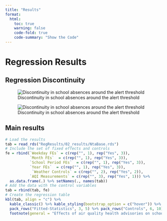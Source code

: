 ```yaml
---
title: "Results"
format: 
  html: 
    toc: true
    warning: false
    code-fold: true
    code-summary: "Show the Code"
---
```


# Regression Results

## Regression Discontinuity

::: {layout-ncol=2}
![Discontinuity in school absences around the alert threshold](RegResults/01_images/RawRdPlot.png) 

![Discontinuity in school absences around the alert threshold](RegResults/01_images/CovRdPlot.png)
:::

::: panel-tabset
## Main results

```r
# Load the results
tab = read_rds("RegResults/02_results/NtaBase.rds")
# Include the set of fixed effects and controls
fe = rbind(`Weekday FEs` = c(rep("", 1), rep("Yes", 3)), 
           `Month FEs`  = c(rep("", 1), rep("Yes", 3)), 
           `School Period FEs`  = c(rep("", 1), rep("Yes", 3)), 
           `Year FEs`  = c(rep("", 1), rep("Yes", 3)), 
            `Weather Controls` = c(rep("", 2), rep("Yes", 2)), 
           `AQI Measurements` = c(rep("", 3), rep("Yes", 1))) %>%
  as.data.frame(.) %>% setNames(., names(tab))
# Add the data with the control variables
tab = rbind(tab, fe)
# Create the regression table
kbl(tab, align = "c") %>%
  kable_classic() %>% kable_styling(bootstrap_option = c("hover")) %>%
  pack_rows("Fitted-Statistics", 3, 5) %>% pack_rows("Controls", 6, 10) %>% 
  footnote(general = "Effects of air quality health advisories on school absences in New York City. Point estimates come from a regression discontinuity design. The score is equal to the distance between the forecasted air quality index and 101 units (the threshold for the emission of health advisories). The dependent variable is the log value of school absences at the neighborhood level. Interpret point estimates as the percentage increase in absences because of the advisory, e.g., an coefficient of two is equivalent to a two percent increase in absences. Cluster robsut standard errors in parenthesis. Significance Codes: ***: 0.01, **: 0.05, *: 0.1", general_title = "Notes:", footnote_as_chunk = T)
```


:::
